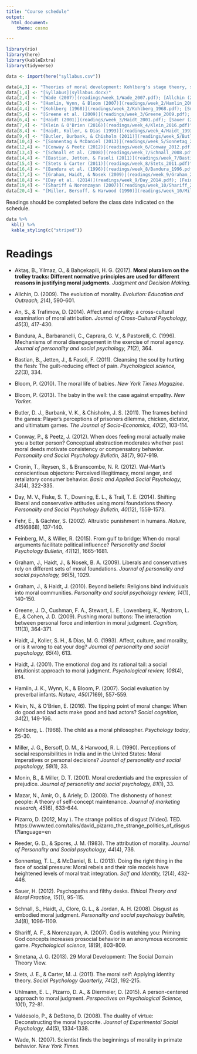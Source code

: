 ```yaml
---
title: "Course schedule"
output:
  html_document:
    theme: cosmo

---
```


```r
library(rio)
library(here)
library(kableExtra)
library(tidyverse)

data <- import(here("syllabus.csv"))

data[4,3] <- "Theories of moral development: Kohlberg's stage theory, social domain theory"
data[1,4] <- "[Syllabus](syllabus.docx)"
data[2,4] <- "[Wade (2007)](readings/week_1/Wade_2007.pdf); [Allchin (2009)](readings/week_1/Allchin_2009.pdf)"
data[3,4] <- "[Hamlin, Wynn, & Bloom (2007)](readings/week_2/Hamlin_2007.pdf); [Bloom (2010)](readings/week_2/Bloom_2010.pdf)"
data[4,4] <- "[Kohlberg (1968)](readings/week_2/Kohlberg_1968.pdf); [Smetana (2013)](readings/week_2/Smetana_2014.pdf)"
data[5,4] <- "[Greene et al. (2009)](readings/week_3/Greene_2009.pdf); [Aktas, Yilmaz, & Bahcekapili (2017)](readings/week_3/Aktas_2017.pdf)"
data[6,4] <- "[Haidt (2001)](readings/week_3/Haidt_2001.pdf); [Sauer (2012)](readings/week_3/Sauer_2012.pdf)"
data[7,4] <- "[Klein & O'Brien (2016)](readings/week_4/Klein_2016.pdf)"
data[8,4] <- "[Haidt, Koller, & Dias (1993)](readings/week_4/Haidt_1993.pdf); [Uhlmann et al. (2015)](readings/week_4/Uhlmann_2015.pdf)"
data[9,4] <- "[Butler, Burbank, & Chisholm (2011)](readings/week_5/Butler_2011.pdf); [Fehr & Gachter (2002)](readings/week_5/Fehr_2002.pdf)"
data[10,4] <- "[Sonnentag & McDaniel (2013)](readings/week_5/Sonnetag_2013.pdf); [Monin & Miller (2001)](readings/week_5/Monin_2001.pdf)"
data[12,4] <- "[Conway & Peetz (2012)](readings/week_6/Conway_2012.pdf); [Valdesolo & DeSteno (2008)](readings/week_6/Valdesolo_2008.pdf)"
data[13,4] <- "[Schnall et al. (2008)](readings/week_7/Schnall_2008.pdf); [Cronin, Reysen, & Branscombe (2012)](readings/week_7/Cronin_2012.pdf)"
data[14,4] <- "[Bastian, Jetten, & Fasoli (2011)](readings/week_7/Bastian_2011.pdf); [Bloom (2013)](readings/week_7/Bloom_2013.pdf)"
data[15,4] <- "[Stets & Carter (2011)](readings/week_8/Stets_2011.pdf)"
data[16,4] <- "[Bandura et al. (1996)](readings/week_8/Bandura_1996.pdf); [Mazar, Amir, & Ariely (2008)](readings/week_8/Mazar_2005.pdf)"
data[17,4] <- "[Graham, Haidt, & Nosek (2009)](readings/week_9/Graham_2009.pdf); [Pizarro (2012)](https://www.ted.com/talks/david_pizarro_the_strange_politics_of_disgust?language=en)"
data[18,4] <- "[Day et al. (2014)](readings/week_9/Day_2014.pdf); [Feinberg & Willer (2015)](readings/week_9/Feinberg_2015.pdf)"
data[19,4] <- "[Shariff & Norenzayan (2007)](readings/week_10/Shariff_2007.pdf); [Graham & Haidt (2010)](readings/week_10/Graham_2010.pdf)"
data[20,4] <- "[Miller, Bersoff, & Harwood (1990)](readings/week_10/Miller_1990.pdf); [An & Trafimow (2014)](readings/week_10/An_2014.pdf)"

```



Readings should be completed before the class date indicated on the schedule. 


```r

data %>% 
  kbl() %>% 
  kable_styling(c("striped"))
```




# Readings

- Aktaş, B., Yilmaz, O., & Bahçekapili, H. G. (2017). **Moral pluralism on the trolley tracks: Different normative principles are used for different reasons in justifying moral judgments.** *Judgment and Decision Making.*

- Allchin, D. (2009). The evolution of morality. *Evolution: Education and Outreach, 2*(4), 590-601.

- An, S., & Trafimow, D. (2014). Affect and morality: a cross-cultural examination of moral attribution. *Journal of Cross-Cultural Psychology, 45*(3), 417-430.

- Bandura, A., Barbaranelli, C., Caprara, G. V., & Pastorelli, C. (1996). Mechanisms of moral disengagement in the exercise of moral agency. *Journal of personality and social psychology, 71*(2), 364.

- Bastian, B., Jetten, J., & Fasoli, F. (2011). Cleansing the soul by hurting the flesh: The guilt-reducing effect of pain. *Psychological science, 22*(3), 334.

- Bloom, P. (2010). The moral life of babies. *New York Times Magazine*.

- Bloom, P. (2013). The baby in the well: the case against empathy. *New Yorker.*

- Butler, D. J., Burbank, V. K., & Chisholm, J. S. (2011). The frames behind the games: Player's perceptions of prisoners dilemma, chicken, dictator, and ultimatum games. *The Journal of Socio-Economics, 40*(2), 103-114.

- Conway, P., & Peetz, J. (2012). When does feeling moral actually make you a better person? Conceptual abstraction moderates whether past moral deeds motivate consistency or compensatory behavior. *Personality and Social Psychology Bulletin, 38*(7), 907-919.

- Cronin, T., Reysen, S., & Branscombe, N. R. (2012). Wal-Mart's conscientious objectors: Perceived illegitimacy, moral anger, and retaliatory consumer behavior. *Basic and Applied Social Psychology, 34*(4), 322-335.

- Day, M. V., Fiske, S. T., Downing, E. L., & Trail, T. E. (2014). Shifting liberal and conservative attitudes using moral foundations theory. *Personality and Social Psychology Bulletin, 40*(12), 1559-1573.

- Fehr, E., & Gächter, S. (2002). Altruistic punishment in humans. *Nature, 415*(6868), 137-140.

- Feinberg, M., & Willer, R. (2015). From gulf to bridge: When do moral arguments facilitate political influence? *Personality and Social Psychology Bulletin, 41*(12), 1665-1681.

- Graham, J., Haidt, J., & Nosek, B. A. (2009). Liberals and conservatives rely on different sets of moral foundations. *Journal of personality and social psychology, 96*(5), 1029.

- Graham, J., & Haidt, J. (2010). Beyond beliefs: Religions bind individuals into moral communities. *Personality and social psychology review, 14*(1), 140-150.

- Greene, J. D., Cushman, F. A., Stewart, L. E., Lowenberg, K., Nystrom, L. E., & Cohen, J. D. (2009). Pushing moral buttons: The interaction between personal force and intention in moral judgment. *Cognition, 111*(3), 364-371.

- Haidt, J., Koller, S. H., & Dias, M. G. (1993). Affect, culture, and morality, or is it wrong to eat your dog? *Journal of personality and social psychology, 65*(4), 613.

- Haidt, J. (2001). The emotional dog and its rational tail: a social intuitionist approach to moral judgment. *Psychological review, 108*(4), 814.

- Hamlin, J. K., Wynn, K., & Bloom, P. (2007). Social evaluation by preverbal infants. *Nature, 450*(7169), 557-559.

- Klein, N., & O'Brien, E. (2016). The tipping point of moral change: When do good and bad acts make good and bad actors? *Social cognition, 34*(2), 149-166.

- Kohlberg, L. (1968). The child as a moral philosopher. *Psychology today*, 25-30. 

- Miller, J. G., Bersoff, D. M., & Harwood, R. L. (1990). Perceptions of social responsibilities in India and in the United States: Moral imperatives or personal decisions? *Journal of personality and social psychology, 58*(1), 33.

- Monin, B., & Miller, D. T. (2001). Moral credentials and the expression of prejudice. *Journal of personality and social psychology, 81*(1), 33.

- Mazar, N., Amir, O., & Ariely, D. (2008). The dishonesty of honest people: A theory of self-concept maintenance. *Journal of marketing research, 45*(6), 633-644.

- Pizarro, D. (2012, May ). The strange politics of disgust [Video]. TED. https://www.ted.com/talks/david_pizarro_the_strange_politics_of_disgust?language=en

- Reeder, G. D., & Spores, J. M. (1983). The attribution of morality. *Journal of Personality and Social psychology, 44*(4), 736.

- Sonnentag, T. L., & McDaniel, B. L. (2013). Doing the right thing in the face of social pressure: Moral rebels and their role models have heightened levels of moral trait integration. *Self and Identity, 12*(4), 432-446.

- Sauer, H. (2012). Psychopaths and filthy desks. *Ethical Theory and Moral Practice, 15*(1), 95-115.

- Schnall, S., Haidt, J., Clore, G. L., & Jordan, A. H. (2008). Disgust as embodied moral judgment. *Personality and social psychology bulletin, 34*(8), 1096-1109.

- Shariff, A. F., & Norenzayan, A. (2007). God is watching you: Priming God concepts increases prosocial behavior in an anonymous economic game. *Psychological science, 18*(9), 803-809.

- Smetana, J. G. (2013). 29 Moral Development: The Social Domain Theory View.

- Stets, J. E., & Carter, M. J. (2011). The moral self: Applying identity theory. *Social Psychology Quarterly, 74*(2), 192-215.

- Uhlmann, E. L., Pizarro, D. A., & Diermeier, D. (2015). A person-centered approach to moral judgment. *Perspectives on Psychological Science, 10*(1), 72-81.

- Valdesolo, P., & DeSteno, D. (2008). The duality of virtue: Deconstructing the moral hypocrite. *Journal of Experimental Social Psychology, 44*(5), 1334-1338.

- Wade, N. (2007). Scientist finds the beginnings of morality in primate behavior. *New York Times.*
